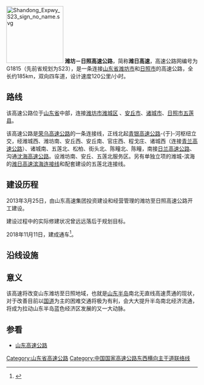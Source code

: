 {{重定向至此|G1815|高速铁路列车车次|沪郑高速动车组列车}}
{{中国高速公路信息框
| 编号 = G1815
| 名称 = 潍坊－日照高速公路
| 地圖 = 
| 路線簡稱 = 青新
| 最近通車日期 = 
| 规划总里程 = 
| 起點 = [[山东省|山东省]][[潍坊市|潍坊市]][[寒亭区|寒亭区]]{{中国省道名|309|P=山东}}路口
| 終點 = [[山东省|山东省]][[日照市|日照市]][[东港区|东港区]]旭阳路与迎宾路路口
| 出口處數 = 
| 服务区数 = 
}}
[[File:Shandong_Expwy_S23_sign_no_name.svg|150px]]
'''潍坊－日照高速公路'''，简称'''潍日高速'''，高速公路网编号为G1815（先前省规划为S23），是一条连接[[山东省|山东省]][[潍坊|潍坊市]]和[[日照市|日照市]]的高速公路，全长约185km，双向四车道，设计速度120公里/小时。

== 路线 ==
该高速公路位于[[山东省|山东省]]中部，连接[[潍坊市|潍坊市]][[潍城区|潍城区]] 、[[安丘市|安丘市]]、[[诸城市|诸城市]]、[[日照市|日照市]][[五莲县|五莲县]]。

该高速公路是[[荣乌高速公路|荣乌高速公路]]的一条连接线，正线北起[[青银高速公路|青银高速公路]]-{于}-河枢纽立交，经潍城西、潍坊南、安丘西、安丘南、官庄西、程戈庄、诸城西（连接[[青兰高速公路|青兰高速公路]]）、诸城南、五莲北、松柏、街头北、陈疃北、陈疃，南接[[日兰高速公路|日兰高速公路]]、沟通[[沈海高速公路|沈海高速公路]]。设潍坊南、安丘、五莲北服务区。另有单独立项的潍城-滨海的[[潍日高速滨海连接线|潍日高速滨海连接线]]和配套建设的五莲北连接线。

== 建设历程 ==
2013年3月25日，由山东高速集团投资建设和经营管理的潍坊至日照高速公路开工建设。

建设过程中的实际修建状况曾远远落后于规划目标。

2018年11月11日，建成通车<ref>{{Cite web|url=http://www.wfcmw.cn/wftv/2018-11-07/333772.html|title=|accessdate=|author=|date=|publisher=|archive-date=2020-03-30|archive-url=https://web.archive.org/web/20200330162145/http://www.wfcmw.cn/wftv/2018-11-07/333772.html|dead-url=no}}</ref>。

== 沿线设施 ==
{{Start expwy exit box|place=1}}
{{Expwy exit group|潍日高速滨海连接线|place=1}}
{{Expwy exit item|place=[[潍坊市|潍坊市]]|place rows=5|type=M|name=主线出入口|dist start=0 km|road connection={{中国省道名|309|P=山东}}|comment={{中国省道名|309|田高线}}为原{{中国省道名|320|新海线}}}}
{{Expwy exit item|type=T|name=滨海收费站|dist start=1 km|road connection=|comment=}}
{{Expwy exit item|type=H|name=滨海南枢纽|dist start=2 km|highway connection={{China Expwy Name|G18}}|comment=}}
{{Expwy exit item|type=S|name=寿光东服务区|dist start=17 km|road connection=|comment=}}
{{Expwy exit item|type=E|name=潍城|dist start=27 km|road connection={{中国国道名|308}}|comment={{中国国道名|308|文石线}}为原{{中国省道名|323|潍高线}}}}
{{Expwy exit group|潍日高速潍城至日照段|place=1}}
{{Expwy exit item|place=潍坊市|place rows=11|type=H|name=-{于}-河枢纽|dist start=33 km|highway connection={{China Expwy Name|G20}}|comment=}}
{{Expwy exit item|type=E|name=潍城西|dist start=36 km|road connection=309国道（旧）|comment=}}
{{Expwy exit item|type=E|name=潍坊南|dist start=50 km|road connection={{中国省道名|223|P=山东}}|comment=}}
{{Expwy exit item|type=S|name=潍坊南服务区|dist start=56 km|road connection=|comment=}}
{{Expwy exit item|type=E|name=昌乐南|dist start=68 km|road connection={{中国省道名|102|P=山东}}|comment={{中国省道名|102|济青线}}为原{{中国省道名|325|胶王线}}}}
{{Expwy exit item|type=E|name=安丘南|dist start=84 km|road connection={{中国省道名|221|P=山东}}|comment=}}
{{Expwy exit item|type=E|name=安丘官庄|dist start=95 km|road connection=汇通东街|comment=}}
{{Expwy exit item|type=S|name=安丘服务区|dist start=100 km|road connection=|comment=}}
{{Expwy exit item|type=E|name=诸城石桥子|dist start=108 km|road connection={{中国县道名|021|相石路}}|comment=}}
{{Expwy exit item|type=H|name=诸城枢纽|dist start=118 km|highway connection={{China Expwy Name|G22}}|comment=}}
{{Expwy exit item|type=E|name=诸城龙都|dist start=135 km|road connection={{中国国道名|206}}|comment=}}
{{Expwy exit item|place=[[日照市|日照市]]|place rows=7|type=S|name=五莲北服务区|dist start=145 km|road connection=|comment=}}
{{Expwy exit item|type=E|name=五莲北|dist start=148 km|road connection=迎宾路|comment=}}
{{Expwy exit item|type=E|name=五莲|dist start=155 km|road connection={{中国国道名|342}}|comment={{中国国道名|342|日凤线}}为原{{中国省道名|334|张李线}}}}
{{Expwy exit item|type=E|name=街头|dist start=173 km|road connection=街潮路|comment=}}
{{Expwy exit item|type=P|name=街头停车区|dist start=176 km|road connection=|comment=}}
{{Expwy exit item|type=E|name=陈疃北|dist start=182 km|road connection=山海西路|comment=}}
{{Expwy exit item|type=MH|name=陈疃枢纽|dist start=186 km|highway connection={{China Expwy Name|G1511}}|comment=}}
{{End expwy exit box|place=1}}

== 意义 ==
该高速将改变山东潍坊至日照地域，也就是[[山东半岛|山东半岛]]南北无直线高速贯通的现状，对于改善目前以[[国道|国道]]为主的困难交通将极为有利，会大大提升半岛南北经济流通，将成为拉动山东半岛蓝色经济区发展的又一大动脉。

== 参看 ==
*[[山东高速公路|山东高速公路]]
{{中国国家高速公路网}}
{{山东省高速公路}}

[[Category:山东省高速公路|Category:山东省高速公路]]
[[Category:中国国家高速公路东西横向主干道联络线|Category:中国国家高速公路东西横向主干道联络线]]
